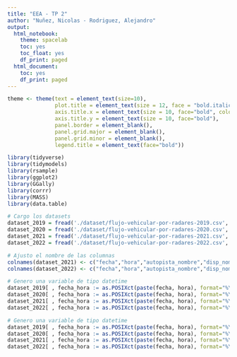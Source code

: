 ```yaml
---
title: "EEA - TP 2"
author: "Nuñez, Nicolas - Rodriguez, Alejandro"
output:
  html_notebook:
    theme: spacelab
    toc: yes
    toc_float: yes
    df_print: paged
  html_document:
    toc: yes
    df_print: paged
---
```

```r
theme <- theme(text = element_text(size=10),
               plot.title = element_text(size = 12, face = "bold.italic", hjust = 0.5), 
               axis.title.x = element_text(size = 10, face="bold", colour='black'),         
               axis.title.y = element_text(size = 10, face="bold"),
               panel.border = element_blank(),
               panel.grid.major = element_blank(),
               panel.grid.minor = element_blank(), 
               legend.title = element_text(face="bold"))
```

```r
library(tidyverse)
library(tidymodels)
library(rsample)
library(ggplot2)
library(GGally)
library(corrr)
library(MASS)
library(data.table)
```

```r
# Cargo los datasets
dataset_2019 = fread('./dataset/flujo-vehicular-por-radares-2019.csv', sep=',')
dataset_2020 = fread('./dataset/flujo-vehicular-por-radares-2020.csv', sep=',')
dataset_2021 = fread('./dataset/flujo-vehicular-por-radares-2021.csv', sep=',')
dataset_2022 = fread('./dataset/flujo-vehicular-por-radares-2022.csv', sep=';')

# Ajusto el nombre de las columnas
colnames(dataset_2021) <- c("fecha","hora","autopista_nombre","disp_nombre","disp_ubicacion","seccion_sentido","lat","long","cantidad","extra")
colnames(dataset_2022) <- c("fecha","hora","autopista_nombre","disp_nombre","disp_ubicacion","seccion_sentido","lat","long","cantidad")
```

```r
# Genero una variable de tipo datetime
dataset_2019[ , fecha_hora := as.POSIXct(paste(fecha, hora), format="%Y-%m-%d %H") ]
dataset_2020[ , fecha_hora := as.POSIXct(paste(fecha, hora), format="%Y-%m-%d %H") ]
dataset_2021[ , fecha_hora := as.POSIXct(paste(fecha, hora), format="%Y-%m-%d %H") ]
dataset_2022[ , fecha_hora := as.POSIXct(paste(fecha, hora), format="%Y-%m-%d %H") ]
```

```r
# Genero una variable de tipo datetime
dataset_2019[ , fecha_hora := as.POSIXct(paste(fecha, hora), format="%Y-%m-%d %H") ]
dataset_2020[ , fecha_hora := as.POSIXct(paste(fecha, hora), format="%Y-%m-%d %H") ]
dataset_2021[ , fecha_hora := as.POSIXct(paste(fecha, hora), format="%Y-%m-%d %H") ]
dataset_2022[ , fecha_hora := as.POSIXct(paste(fecha, hora), format="%Y-%m-%d %H") ]
```
